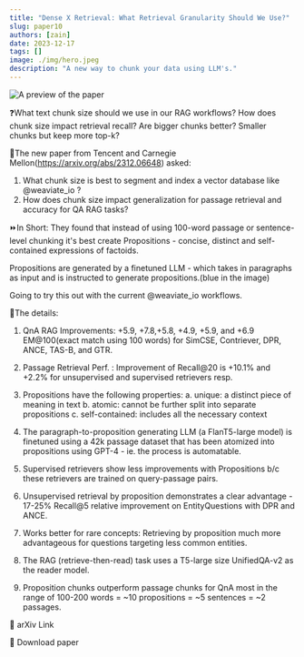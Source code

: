 ```yaml
---
title: "Dense X Retrieval: What Retrieval Granularity Should We Use?"
slug: paper10
authors: [zain]
date: 2023-12-17
tags: []
image: ./img/hero.jpeg
description: "A new way to chunk your data using LLM's." 
---
```

![A preview of the paper](./img/hero.jpeg)

<!-- truncate -->


❓What text chunk size should we use in our RAG workflows? How does chunk size impact retrieval recall? Are bigger chunks better? Smaller chunks but keep more top-k?

📜The new paper from Tencent and Carnegie Mellon(https://arxiv.org/abs/2312.06648) asked:
1. What chunk size is best to segment and index a vector database like 
@weaviate_io
?
2. How does chunk size impact generalization for passage retrieval and accuracy for QA RAG tasks?

⏩In Short: They found that instead of using 100-word passage or sentence-level chunking it's best create Propositions - concise, distinct and self-contained expressions of factoids. 

Propositions are generated by a finetuned LLM - which takes in paragraphs as input and is instructed to generate propositions.(blue in the image)

Going to try this out with the current 
@weaviate_io
 workflows.

📑The details:

1. QnA RAG Improvements: +5.9, +7.8,+5.8, +4.9, +5.9, and +6.9 EM@100(exact match using 100 words) for SimCSE, Contriever, DPR, ANCE, TAS-B, and GTR.

2. Passage Retrieval Perf. : Improvement of Recall@20 is +10.1% and +2.2% for unsupervised and supervised retrievers resp.

3. Propositions have the following properties:
  a. unique: a distinct piece of meaning in text
  b. atomic: cannot be further split into separate propositions
  c. self-contained: includes all the necessary context

4. The paragraph-to-proposition generating LLM (a FlanT5-large model) is finetuned using a 42k passage dataset that has been atomized into propositions using GPT-4 - ie. the process is automatable.

5. Supervised retrievers show less improvements with Propositions b/c these retrievers are trained on query-passage pairs.

6. Unsupervised retrieval by proposition demonstrates a clear advantage - 17-25% Recall@5 relative improvement on EntityQuestions with DPR and ANCE.

7. Works better for rare concepts: Retrieving by proposition much more advantageous for questions targeting less common entities.

8. The RAG (retrieve-then-read) task uses a T5-large size UnifiedQA-v2 as the reader model.

9. Proposition chunks outperform passage chunks for QnA most in the range of 100-200 words = ~10 propositions = ~5 sentences = ~2 passages.

<p>
  <DownloadButton link='https://arxiv.org/abs/2312.06648'>🔗 arXiv Link</DownloadButton>
</p>
<p>
  <DownloadButton link='https://arxiv.org/pdf/2312.06648'>📜 Download paper</DownloadButton>
</p>

<!-- We could create a specific template for Paper Review's -->

<WhatNext />
